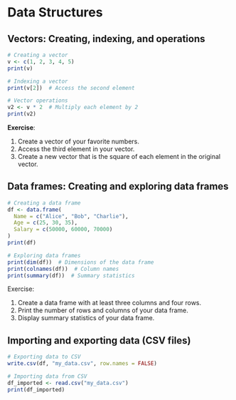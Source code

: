 # Data Structures {-}

## Vectors: Creating, indexing, and operations {-}

```r
# Creating a vector
v <- c(1, 2, 3, 4, 5)
print(v)

# Indexing a vector
print(v[2])  # Access the second element

# Vector operations
v2 <- v * 2  # Multiply each element by 2
print(v2)

```

**Exercise**:

1. Create a vector of your favorite numbers.
2. Access the third element in your vector.
3. Create a new vector that is the square of each element in the original vector.

## Data frames: Creating and exploring data frames {-}

```r
# Creating a data frame
df <- data.frame(
  Name = c("Alice", "Bob", "Charlie"),
  Age = c(25, 30, 35),
  Salary = c(50000, 60000, 70000)
)
print(df)

# Exploring data frames
print(dim(df))  # Dimensions of the data frame
print(colnames(df))  # Column names
print(summary(df))  # Summary statistics

```

Exercise:

1. Create a data frame with at least three columns and four rows.
1. Print the number of rows and columns of your data frame.
1. Display summary statistics of your data frame.

## Importing and exporting data (CSV files) {-}

```r
# Exporting data to CSV
write.csv(df, "my_data.csv", row.names = FALSE)

# Importing data from CSV
df_imported <- read.csv("my_data.csv")
print(df_imported)

```

